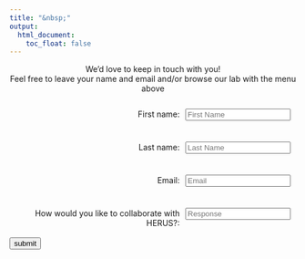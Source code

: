 ```yaml
---
title: "&nbsp;"
output:
  html_document:
    toc_float: false
---
```

<script langauge="JavaScript" src="submitHandler.js"></script>

<style>
form  { display: table;      }
p     { display: table-row; text-align: center }
label { display: table-cell;text-align: right }
input { display: table-cell; margin: 10px}
</style>

<p>
We'd love to keep in touch with you! 
</p>

<p>
Feel free to leave your name and email and/or browse our lab with the menu above
</p>

<br>

<form
    id="my-form"
    method="POST"
    action="https://script.google.com/macros/s/AKfycbwsPxcmkGoYszkWyVUx0VuXL90Cy0akeSwv_npTcFS8qVqaOBF6fRK32PD3XIjG2v0w/exec">

<p>
  <label for="fname">First name:</label>
  <input name="fname" type="fname" placeholder="First Name" required>
</p> <br>
<p>
  <label for="lname">Last name:</label>
  <input name="lname" type="lname" placeholder="Last Name" required>
</p><br>
<p>
  <label for="email">Email:</label>
  <input name="email" type="email" placeholder="Email" required>
</p><br>
<p>
  <label for="interest">How would you like to collaborate with HERUS?:</label>
  <input name="interest" type="interest" placeholder="Response" required>
</p><br>
<button type="submit">submit</button>
</form>

